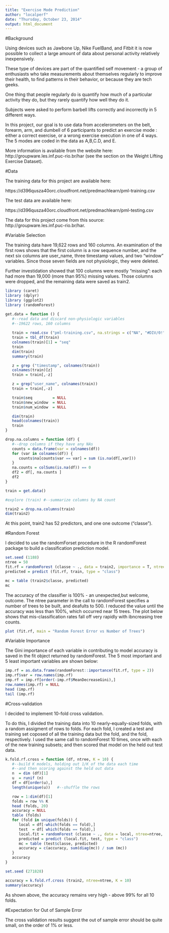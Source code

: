 ```yaml
---
title: "Exercise Mode Prediction"
author: "localperf"
date: "Thursday, October 23, 2014"
output: html_document
---
```


#Background

Using devices such as Jawbone Up, Nike FuelBand, and Fitbit it is now possible to collect a large amount of data about personal activity relatively inexpensively. 

These type of devices are part of the quantified self movement - a group of enthusiasts who take measurements about themselves regularly to improve their health, to find patterns in their behavior, or because they are tech geeks. 

One thing that people regularly do is quantify how much of a particular activity they do, but they rarely quantify how well they do it. 

Subjects were asked to perform barbell lifts correctly and incorrectly in 5 different ways.

In this project, our goal is to use data from accelerometers on the belt, forearm, arm, and dumbell of 6 participants to predict an exercise mode : either a correct exercise, or a wrong exercise execution in one of 4 ways.  The 5 modes are coded in the data as A,B,C.D, and E. 
 
More information is available from the website here: http://groupware.les.inf.puc-rio.br/har (see the section on the Weight Lifting Exercise Dataset). 

#Data 


The training data for this project are available here: 

https://d396qusza40orc.cloudfront.net/predmachlearn/pml-training.csv

The test data are available here: 

https://d396qusza40orc.cloudfront.net/predmachlearn/pml-testing.csv

The data for this project come from this source: http://groupware.les.inf.puc-rio.br/har. 

#Variable Selection

The training data have 19,622 rows and 160 columns.  An examination of the first rows shows that the first column is a row sequence number, and the next six columns are user_name, three timestamp  values, and two "window" variables.  Since those seven fields are not physiologic, they were deleted.  

Further investidation showed that 100 columns were mostly "missing": each had more than 19,000 (more than 95%) missing values.  Those columns were dropped, and the remaining data were saved as train2.

```r

library (caret)
library (dplyr)
library (ggplot2)
library (randomForest)

get.data = function () {
   #--read data and discard non-physiologic variables
   #--19622 rows, 160 columns
  
   train = read.csv ("pml-training.csv", na.strings = c("NA", "#DIV/0!", ""))
   train = tbl_df(train)
   colnames(train)[1] = "seq"
   train
   dim(train)
   summary(train)

   z = grep ("timestamp", colnames(train))
   colnames(train)[z]
   train = train[,-z]

   z = grep("user_name", colnames(train))
   train = train[,-z]

   train$seq         = NULL
   train$new_window  = NULL
   train$num_window  = NULL

   dim(train)
   head(colnames(train))
   train
}

drop.na.columns = function (df) {
   #--drop columns if they have any NAs
   counts = data.frame(var = colnames(df))
   for (var in colnames(df)) {
      counts$na[counts$var == var] = sum (is.na(df[,var]))
   }
   na.counts = colSums(is.na(df)) == 0
   df2 = df[, na.counts ]
   df2
}

train = get.data()

#explore (train) #--summarize columns by NA count

train2 = drop.na.columns(train)
dim(train2)
```

At this point, train2 has 52 predictors, and one one outcome ("classe").

#Random Forest

I decided to use the randomForset procedure in the R randomForest package to build a classification prediction model.

```r

set.seed (1188)
ntree = 50
fit.rf = randomForest (classe ~ ., data = train2, importance = T, ntree = ntree)
predicted = predict (fit.rf, train, type = "class")

mc = table (train2$classe, predicted)
mc

```

The accuracy of the classifier is 100% - an unexpected,but welcome, outcome.  The ntree parameter in the call to randomForest specifies a number of trees to be built, and deafults to 500. I reduced the value until the accuracy was less than 100%, which occurred near 15 trees.  The plot below shows that mis-classification rates fall off very rapidly with ibncreasing tree counts.

```r
plot (fit.rf, main = "Random Forest Error vs Number of Trees")
```

#Variable Importance

The Gini importance of each variable in contributing to model accuracy is saved in the fit object returned by randomForest.  The 5 most important and 5 least important variables are shown below:
```r


imp.rf = as.data.frame(randomForest::importance(fit.rf, type = 2))
imp.rf$var = row.names(imp.rf)
imp.rf = imp.rf[order(-imp.rf$MeanDecreaseGini),]
row.names(imp.rf) = NULL
head (imp.rf)
tail (imp.rf)
```

#Cross-validation

I decided to implement 10-fold cross validation.  

To do this, I divided the training data into 10 nearly-equally-sized folds, with a random assigment of rows to folds.  For each fold, I created a test and training set coposed of all the training data but the fold, and the fold, respectively.  I used the same call to randomForest 10 times, once with each of the new training subsets; and then scored that model on the held out test data.  

```r

k.fold.rf.cross = function (df, ntree, K = 10) {
   #--build K models, holding out 1/K of the data each time
   #--and then scoring against the held out data
   n  = dim (df)[1]
   u  = runif (n)
   df = df[order(u),]
   length(unique(u))   #--shuffle the rows

   row = 1:dim(df)[1]
   folds = row %% K
   head (folds, 20)
   accuracy = NULL
   table (folds)
   for (fold in unique(folds)) {
      local = df[-which(folds == fold),]
      test  = df[ which(folds == fold),]
      local.fit = randomForest (classe ~ ., data = local, ntree=ntree, type = "class")
      predicted = predict (local.fit, test, type = "class")
      mc = table (test$classe, predicted)
      accuracy = c(accuracy, sum(diag(mc)) / sum (mc))
   }
   accuracy
}

set.seed (271828)

accuracy = k.fold.rf.cross (train2, ntree=ntree, K = 10)
summary(accuracy)

```

As shown above, the accuracy remains very high - above 99% for all 10 folds.




#Expectation for Out of Sample Error

The cross validation results suggest the out of sample error should be quite small, on the order of 1% or less. 
